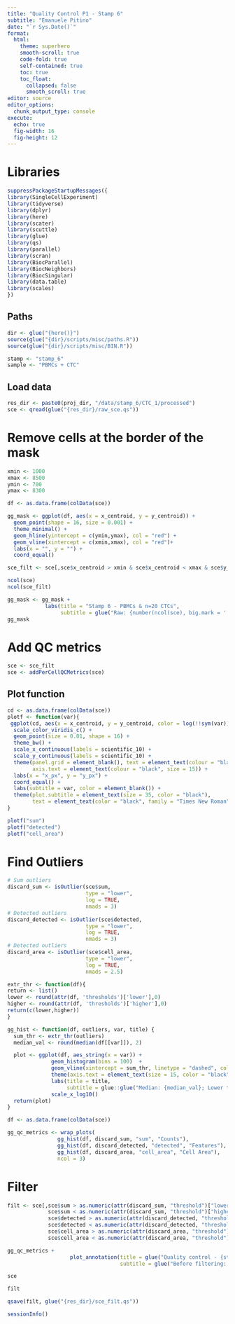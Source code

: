 ```yaml
---
title: "Quality Control P1 - Stamp 6"
subtitle: "Emanuele Pitino"
date: "`r Sys.Date()`"
format: 
  html:
    theme: superhero
    smooth-scroll: true
    code-fold: true
    self-contained: true
    toc: true
    toc_float: 
      collapsed: false
      smooth_scroll: true
editor: source
editor_options: 
  chunk_output_type: console
execute:
  echo: true
  fig-width: 16     
  fig-height: 12 
---
```


# Libraries
```r
suppressPackageStartupMessages({
library(SingleCellExperiment)
library(tidyverse)
library(dplyr)
library(here)
library(scater)
library(scuttle)
library(glue)
library(qs)
library(parallel)
library(scran)
library(BiocParallel)
library(BiocNeighbors)
library(BiocSingular)
library(data.table)
library(scales)
})
```

## Paths

```r
dir <- glue("{here()}")
source(glue("{dir}/scripts/misc/paths.R"))
source(glue("{dir}/scripts/misc/BIN.R"))

stamp <- "stamp_6"
sample <- "PBMCs + CTC"
```

## Load data
```r
res_dir <- paste0(proj_dir, "/data/stamp_6/CTC_1/processed")
sce <- qread(glue("{res_dir}/raw_sce.qs"))
```


# Remove cells at the border of the mask

```r
xmin <- 1000
xmax <- 8500
ymin <- 700
ymax <- 8300
```

```r
df <- as.data.frame(colData(sce))

gg_mask <- ggplot(df, aes(x = x_centroid, y = y_centroid)) +
  geom_point(shape = 16, size = 0.001) +
  theme_minimal() + 
  geom_hline(yintercept = c(ymin,ymax), col = "red") +
  geom_vline(xintercept = c(xmin,xmax), col = "red")+ 
  labs(x = "", y = "") +
  coord_equal()
```

```r
sce_filt <- sce[,sce$x_centroid > xmin & sce$x_centroid < xmax & sce$y_centroid > ymin & sce$y_centroid < ymax]
```

```r
ncol(sce)
ncol(sce_filt)
```

```r
gg_mask <- gg_mask + 
            labs(title = "Stamp 6 - PBMCs & n=20 CTCs", 
                 subtitle = glue("Raw: {number(ncol(sce), big.mark = '.')}, Filtered: {number(ncol(sce_filt), big.mark = '.')}")) 
gg_mask
```

# Add QC metrics
```r
sce <- sce_filt
sce <- addPerCellQCMetrics(sce)
```

## Plot function
```r
cd <- as.data.frame(colData(sce))
plotf <- function(var){
 ggplot(cd, aes(x = x_centroid, y = y_centroid, color = log(!!sym(var)))) + 
  scale_color_viridis_c() + 
  geom_point(size = 0.01, shape = 16) +
  theme_bw() + 
  scale_x_continuous(labels = scientific_10) + 
  scale_y_continuous(labels = scientific_10) +
  theme(panel.grid = element_blank(), text = element_text(colour = "black", size = 20), 
        axis.text = element_text(colour = "black", size = 15)) +
  labs(x = "x_px", y = "y_px") +
  coord_equal() +
  labs(subtitle = var, color = element_blank()) +
  theme(plot.subtitle = element_text(size = 35, color = "black"),
        text = element_text(color = "black", family = "Times New Roman"))
}
```

```r
plotf("sum")
plotf("detected")
plotf("cell_area")
```

# Find Outliers

```r
# Sum outliers
discard_sum <- isOutlier(sce$sum, 
                         type = "lower", 
                         log = TRUE,
                         nmads = 3)
# Detected outliers
discard_detected <- isOutlier(sce$detected, 
                         type = "lower", 
                         log = TRUE,
                         nmads = 3)
# Detected outliers
discard_area <- isOutlier(sce$cell_area, 
                         type = "lower", 
                         log = TRUE,
                         nmads = 2.5)
```

```r
extr_thr <- function(df){
return <- list()
lower <- round(attr(df, 'thresholds')['lower'],0)
higher <- round(attr(df, 'thresholds')['higher'],0)
return(c(lower,higher))
}
```

```r
gg_hist <- function(df, outliers, var, title) {
  sum_thr <- extr_thr(outliers)
  median_val <- round(median(df[[var]]), 2)

  plot <- ggplot(df, aes_string(x = var)) + 
              geom_histogram(bins = 100)  + 
              geom_vline(xintercept = sum_thr, linetype = "dashed", color = "red") + 
              theme(axis.text = element_text(size = 15, color = "black")) + 
              labs(title = title, 
                   subtitle = glue::glue("Median: {median_val}; Lower thr: {sum_thr[1]}; Higher thr: {sum_thr[2]}")) + 
              scale_x_log10()
  return(plot)
}
```

```r
df <- as.data.frame(colData(sce))
```

```r
gg_qc_metrics <- wrap_plots(
                gg_hist(df, discard_sum, "sum", "Counts"),
                gg_hist(df, discard_detected, "detected", "Features"),
                gg_hist(df, discard_area, "cell_area", "Cell Area"),
                ncol = 3)
```

# Filter

```r
filt <- sce[,sce$sum > as.numeric(attr(discard_sum, "threshold")["lower"]) &
             sce$sum < as.numeric(attr(discard_sum, "threshold")["higher"]) &
             sce$detected > as.numeric(attr(discard_detected, "threshold")["lower"]) &
             sce$detected < as.numeric(attr(discard_detected, "threshold")["higher"]) &
             sce$cell_area > as.numeric(attr(discard_area, "threshold")["lower"]) &
             sce$cell_area < as.numeric(attr(discard_area, "threshold")["higher"])]
```

```r
gg_qc_metrics +
                    plot_annotation(title = glue("Quality control - {stamp} - {sample}"),
                                    subtitle = glue("Before filtering: {number(ncol(sce), big.mark = '.')} C; After filtering: {number(ncol(filt), big.mark = '.')} C")) 
```

```r
sce
```

```r
filt
```

```r
qsave(filt, glue("{res_dir}/sce_filt.qs"))
```

```r
sessionInfo()
```
